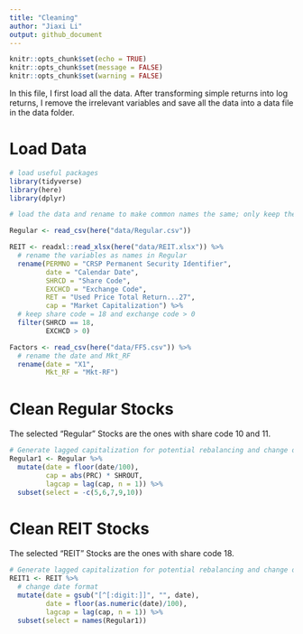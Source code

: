 ```yaml
---
title: "Cleaning"
author: "Jiaxi Li"
output: github_document
---
```


```r
knitr::opts_chunk$set(echo = TRUE)
knitr::opts_chunk$set(message = FALSE)
knitr::opts_chunk$set(warning = FALSE)
```

In this file, I first load all the data. After transforming simple returns into log returns, I remove the irrelevant variables and save all the data into a data file in the data folder.

# Load Data

```r
# load useful packages
library(tidyverse)
library(here)
library(dplyr)

# load the data and rename to make common names the same; only keep the REIT ones with share code 18 and exchange code above 0

Regular <- read_csv(here("data/Regular.csv"))

REIT <- readxl::read_xlsx(here("data/REIT.xlsx")) %>%
  # rename the variables as names in Regular
  rename(PERMNO = "CRSP Permanent Security Identifier",
         date = "Calendar Date",
         SHRCD = "Share Code",
         EXCHCD = "Exchange Code",
         RET = "Used Price Total Return...27",
         cap = "Market Capitalization") %>%
  # keep share code = 18 and exchange code > 0
  filter(SHRCD == 18,
         EXCHCD > 0)

Factors <- read_csv(here("data/FF5.csv")) %>%
  # rename the date and Mkt_RF
  rename(date = "X1",
         Mkt_RF = "Mkt-RF")
```


# Clean Regular Stocks

The selected "Regular" Stocks are the ones with share code 10 and 11.

```r
# Generate lagged capitalization for potential rebalancing and change date into yyyymm. Keep exchange code and share code. Note: RET is simple return.
Regular1 <- Regular %>%
  mutate(date = floor(date/100),
         cap = abs(PRC) * SHROUT,
         lagcap = lag(cap, n = 1)) %>%
  subset(select = -c(5,6,7,9,10))
```

# Clean REIT Stocks

The selected "REIT" Stocks are the ones with share code 18.

```r
# Generate lagged capitalization for potential rebalancing and change date into yyyymm. Keep exchange code and share code. Note: RET is simple return.
REIT1 <- REIT %>%
  # change date format
  mutate(date = gsub("[^[:digit:]]", "", date),
         date = floor(as.numeric(date)/100),
         lagcap = lag(cap, n = 1)) %>%
  subset(select = names(Regular1))
```


